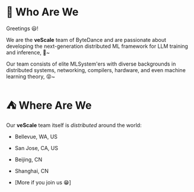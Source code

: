 # 👤 Who Are We

Greetings 😃! 

We are the **veScale** team of ByteDance and are passionate about developing the next-generation distributed ML framework for LLM training and inference, 🚀~ 

Our team consists of elite MLSystem'ers with diverse backgrounds in distributed systems, networking, compilers, hardware, and even machine learning theory, 😝~

# ⛺️ Where Are We

Our **veScale** team itself is _distributed_ around the world: 

- Bellevue, WA, US

- San Jose, CA, US

- Beijing, CN

- Shanghai, CN

- [More if you join us 😁]